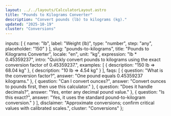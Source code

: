 ```yaml
---
layout: ../../layouts/CalculatorLayout.astro
title: "Pounds to Kilograms Converter"
description: "Convert pounds (lb) to kilograms (kg)."
updated: "2025-10-19"
cluster: "Conversions"
---
```



  inputs: [
    { name: "lb", label: "Weight (lb)", type: "number", step: "any", placeholder: "150" }
  ],
  slug: "pounds-to-kilograms",
  title: "Pounds to Kilograms Converter",
  locale: "en",
  unit: "kg",
  expression: "lb * 0.45359237",
  intro: "Quickly convert pounds to kilograms using the exact conversion factor of 0.45359237.",
  examples: [
    { description: "150 lb ⇒ 68.04 kg" },
    { description: "10 lb ⇒ 4.54 kg" }
  ],
  faqs: [
    { question: "What is the conversion factor?", answer: "One pound equals 0.45359237 kilograms." },
    { question: "Can I convert ounces?", answer: "Convert ounces to pounds first, then use this calculator." },
    { question: "Does it handle decimals?", answer: "Yes, enter any decimal pound value." },
    { question: "Is this exact?", answer: "Yes, it uses the standard pound-to-kilogram conversion." }
  ],
  disclaimer: "Approximate conversions; confirm critical values with calibrated scales.",
  cluster: "Conversions"
};

<Calculator schema={schema} />
